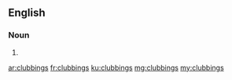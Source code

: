 ==English==

===Noun===
{{head|en}}

# {{plural of|clubbing}}

[[ar:clubbings]]
[[fr:clubbings]]
[[ku:clubbings]]
[[mg:clubbings]]
[[my:clubbings]]
